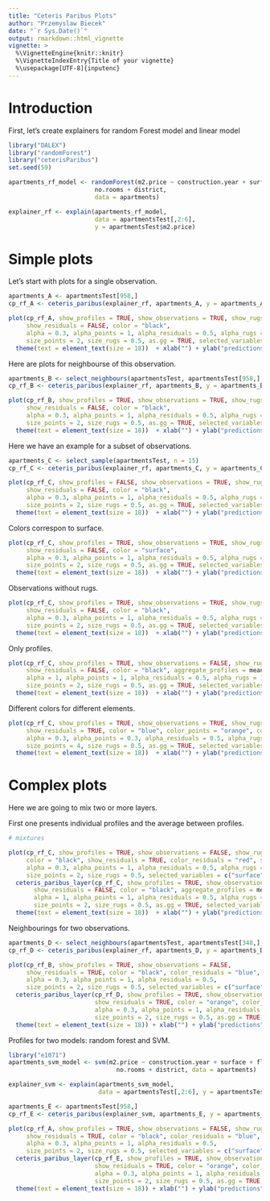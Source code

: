 ```yaml
---
title: "Ceteris Paribus Plots"
author: "Przemyslaw Biecek"
date: "`r Sys.Date()`"
output: rmarkdown::html_vignette
vignette: >
  %\VignetteEngine{knitr::knitr}
  %\VignetteIndexEntry{Title of your vignette}
  %\usepackage[UTF-8]{inputenc}
---
```


# Introduction

First, let's create explainers for random Forest model and linear model

```r
library("DALEX")
library("randomForest")
library("ceterisParibus")
set.seed(59)

apartments_rf_model <- randomForest(m2.price ~ construction.year + surface + floor +
                        no.rooms + district, 
                        data = apartments)

explainer_rf <- explain(apartments_rf_model,
                        data = apartmentsTest[,2:6], 
                        y = apartmentsTest$m2.price)
```

# Simple plots

Let's start with plots for a single observation.

```r
apartments_A <- apartmentsTest[958,]
cp_rf_A <- ceteris_paribus(explainer_rf, apartments_A, y = apartments_A$m2.price)

plot(cp_rf_A, show_profiles = TRUE, show_observations = TRUE, show_rugs = TRUE,
     show_residuals = FALSE, color = "black",
     alpha = 0.3, alpha_points = 1, alpha_residuals = 0.5, alpha_rugs = 1,
     size_points = 2, size_rugs = 0.5, as.gg = TRUE, selected_variables = c("surface","construction.year")) +
  theme(text = element_text(size = 18))  + xlab("") + ylab("predictions")
```

Here are plots for neighbourse of this observation.

```r
apartments_B <- select_neighbours(apartmentsTest, apartmentsTest[958,], n = 15)
cp_rf_B <- ceteris_paribus(explainer_rf, apartments_B, y = apartments_B$m2.price)

plot(cp_rf_B, show_profiles = TRUE, show_observations = TRUE, show_rugs = TRUE,
     show_residuals = FALSE, color = "black",
     alpha = 0.3, alpha_points = 1, alpha_residuals = 0.5, alpha_rugs = 1,
     size_points = 2, size_rugs = 0.5, as.gg = TRUE, selected_variables = c("surface","construction.year")) +
  theme(text = element_text(size = 18))  + xlab("") + ylab("predictions")
```

Here we have an example for a subset of observations.

```r
apartments_C <- select_sample(apartmentsTest, n = 15)
cp_rf_C <- ceteris_paribus(explainer_rf, apartments_C, y = apartments_C$m2.price)

plot(cp_rf_C, show_profiles = FALSE, show_observations = TRUE, show_rugs = TRUE,
     show_residuals = FALSE, color = "black",
     alpha = 0.3, alpha_points = 1, alpha_residuals = 0.5, alpha_rugs = 1,
     size_points = 2, size_rugs = 0.5, as.gg = TRUE, selected_variables = c("surface","construction.year")) +
  theme(text = element_text(size = 18))  + xlab("") + ylab("predictions")
```

Colors correspon to surface.

```r
plot(cp_rf_C, show_profiles = TRUE, show_observations = TRUE, show_rugs = FALSE,
     show_residuals = FALSE, color = "surface",
     alpha = 0.3, alpha_points = 1, alpha_residuals = 0.5, alpha_rugs = 1,
     size_points = 2, size_rugs = 0.5, as.gg = TRUE, selected_variables = c("surface","construction.year")) +
  theme(text = element_text(size = 18))  + xlab("") + ylab("predictions")
```

Observations without rugs.

```r
plot(cp_rf_C, show_profiles = TRUE, show_observations = TRUE, show_rugs = FALSE,
     show_residuals = FALSE, color = "black",
     alpha = 0.3, alpha_points = 1, alpha_residuals = 0.5, alpha_rugs = 1,
     size_points = 2, size_rugs = 0.5, as.gg = TRUE, selected_variables = c("surface","construction.year")) +
  theme(text = element_text(size = 18))  + xlab("") + ylab("predictions")
```

Only profiles.

```r
plot(cp_rf_C, show_profiles = TRUE, show_observations = FALSE, show_rugs = FALSE,
     show_residuals = FALSE, color = "black", aggregate_profiles = mean, size=2,
     alpha = 1, alpha_points = 1, alpha_residuals = 0.5, alpha_rugs = 1,
     size_points = 2, size_rugs = 0.5, as.gg = TRUE, selected_variables = c("surface","construction.year")) +
  theme(text = element_text(size = 18))  + xlab("") + ylab("predictions")
```

Different colors for different elements.

```r
plot(cp_rf_C, show_profiles = TRUE, show_observations = TRUE, show_rugs = TRUE,
     show_residuals = TRUE, color = "blue", color_points = "orange", color_residuals = "red", color_rugs = "green",
     alpha = 0.3, alpha_points = 0.3, alpha_residuals = 0.5, alpha_rugs = 1,
     size_points = 4, size_rugs = 0.5, as.gg = TRUE, selected_variables = c("surface","construction.year")) +
  theme(text = element_text(size = 18))  + xlab("") + ylab("predictions")
```

# Complex plots

Here we are going to mix two or more layers.

First one presents individual profiles and the average between profiles.

```r
# mixtures

plot(cp_rf_C, show_profiles = TRUE, show_observations = FALSE, show_rugs = TRUE,
     color = "black", show_residuals = TRUE, color_residuals = "red", size_residuals = 2,
     alpha = 0.3, alpha_points = 1, alpha_residuals = 0.5, alpha_rugs = 1,
     size_points = 2, size_rugs = 0.5, selected_variables = c("surface","construction.year")) +
  ceteris_paribus_layer(cp_rf_C, show_profiles = TRUE, show_observations = FALSE, show_rugs = FALSE,
       show_residuals = FALSE, color = "black", aggregate_profiles = mean, size=2,
       alpha = 1, alpha_points = 1, alpha_residuals = 0.5, alpha_rugs = 1,
       size_points = 2, size_rugs = 0.5, as.gg = TRUE, selected_variables = c("surface","construction.year")) +
  theme(text = element_text(size = 18))  + xlab("") + ylab("predictions")
```

Neighbourings for two observations.

```r
apartments_D <- select_neighbours(apartmentsTest, apartmentsTest[348,], n = 15)
cp_rf_D <- ceteris_paribus(explainer_rf, apartments_D, y = apartments_D$m2.price)

plot(cp_rf_B, show_profiles = TRUE, show_observations = FALSE,
     show_residuals = TRUE, color = "black", color_residuals = "blue",
     alpha = 0.3, alpha_points = 1, alpha_residuals = 0.5,
     size_points = 2, size_rugs = 0.5, selected_variables = c("surface","construction.year")) +
  ceteris_paribus_layer(cp_rf_D, show_profiles = TRUE, show_observations = FALSE,
                        show_residuals = TRUE, color = "orange", color_residuals = "red",
                        alpha = 0.3, alpha_points = 1, alpha_residuals = 0.5,
                        size_points = 2, size_rugs = 0.5, as.gg = TRUE, selected_variables = c("surface","construction.year")) +
  theme(text = element_text(size = 18)) + xlab("") + ylab("predictions")
```

Profiles for two models: random forest and SVM.

```r

library("e1071")
apartments_svm_model <- svm(m2.price ~ construction.year + surface + floor + 
                              no.rooms + district, data = apartments)

explainer_svm <- explain(apartments_svm_model, 
                         data = apartmentsTest[,2:6], y = apartmentsTest$m2.price)

apartments_E <- apartmentsTest[958,]
cp_rf_E <- ceteris_paribus(explainer_svm, apartments_E, y = apartments_E$m2.price)

plot(cp_rf_A, show_profiles = TRUE, show_observations = FALSE, show_rugs = TRUE,
     show_residuals = TRUE, color = "black", color_residuals = "blue",
     alpha = 0.3, alpha_points = 1, alpha_residuals = 0.5,
     size_points = 2, size_rugs = 0.5, selected_variables = c("surface","construction.year")) +
  ceteris_paribus_layer(cp_rf_E, show_profiles = TRUE, show_observations = FALSE, show_rugs = TRUE,
                        show_residuals = TRUE, color = "orange", color_residuals = "red",
                        alpha = 0.3, alpha_points = 1, alpha_residuals = 0.5,
                        size_points = 2, size_rugs = 0.5, as.gg = TRUE, selected_variables = c("surface","construction.year")) +
  theme(text = element_text(size = 18)) + xlab("") + ylab("predictions")

```
